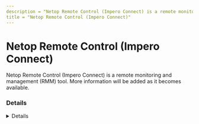 ```yaml
---
description = "Netop Remote Control (Impero Connect) is a remote monitoring and management (RMM) tool. More information will be added as it becomes available."
title = "Netop Remote Control (Impero Connect)"
---
```




# Netop Remote Control (Impero Connect)

Netop Remote Control (Impero Connect) is a remote monitoring and management (RMM) tool. More information will be added as it becomes available.

### Details
<Details author={""}
         category={""}
         created={""}
         website={""}
         lastModified={"2/9/2024"}
         privileges={""}
         free={ false }
         verification={ false }
/>

#### Installation Paths
<Card code={ ["nhostsvc.exe", "nhstw32.exe", "ngstw32.exe", "Netop Ondemand.exe", "nldrw32.exe", "rmserverconsolemediator.exe", "ImperoInit.exe", "Connect.Backdrop.cloud*.exe", "ImperoClientSVC.exe"] }/>





### Forensic Artifacts




#### Network Artifacts
<EuiSpacer size="xl"/>
<NetworkArtifactsTable data={ [{"Description": "Known remote domains", "Domains": ["*.connect.backdrop.cloud", "*.netop.com"], "Ports": []}] }/>




### Detections
- Detects potential network activity of Netop Remote Control (Impero Connect) RMM tool
  - [Sigma Rule](https://github.com/magicsword-io/LOLRMM/blob/main/detections/sigma/netop_remote_control__impero_connect__network_sigma.yml)
- Detects potential processes activity of Netop Remote Control (Impero Connect) RMM tool
  - [Sigma Rule](https://github.com/magicsword-io/LOLRMM/blob/main/detections/sigma/netop_remote_control__impero_connect__processes_sigma.yml)

### References
- [https://kb.netop.com/article/firewall-and-proxy-server-considerations-when-using-netop-portal-communication-373.html](https://kb.netop.com/article/firewall-and-proxy-server-considerations-when-using-netop-portal-communication-373.html)

